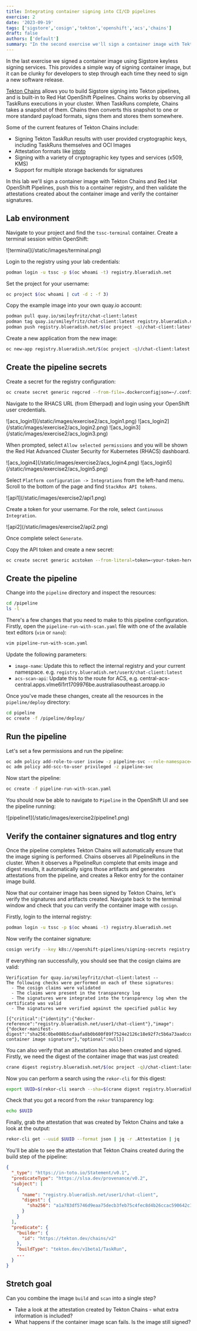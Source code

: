 ```yaml
---
title: Integrating container signing into CI/CD pipelines
exercise: 2
date: '2023-09-19'
tags: ['sigstore','cosign','tekton','openshift','acs','chains']
draft: false
authors: ['default']
summary: "In the second exercise we'll sign a container image with Tekton Chains."
---
```

In the last exercise we signed a container image using Sigstore keyless signing services. This provides a simple way of signing container image, but it can be clunky for developers to step through each time they need to sign a new software release.

[Tekton Chains](https://tekton.dev/docs/chains/) allows you to build Sigstore signing into Tekton pipelines, and is built-in to Red Hat OpenShift Pipelines. Chains works by observing all TaskRuns executions in your cluster. When TaskRuns complete, Chains takes a snapshot of them. Chains then converts this snapshot to one or more standard payload formats, signs them and stores them somewhere.

Some of the current features of Tekton Chains include:
- Signing Tekton TaskRun results with user provided cryptographic keys, including TaskRuns themselves and OCI Images
- Attestation formats like [intoto](https://github.com/tektoncd/chains/tree/main/docs/intoto.md)
- Signing with a variety of cryptographic key types and services (x509, KMS)
- Support for multiple storage backends for signatures

In this lab we'll sign a container image with Tekton Chains and Red Hat OpenShift Pipelines, push this to a container registry, and then validate the attestations created about the container image and verify the container signatures.

## Lab environment
Navigate to your project and find the `tssc-terminal` container. Create a terminal session within OpenShift:

<Zoom>
![terminal](/static/images/terminal.png)
</Zoom>

Login to the registry using your lab credentials:
```bash
podman login -u tssc -p $(oc whoami -t) registry.blueradish.net
```
Set the project for your username:
```bash
oc project $(oc whoami | cut -d : -f 3)
```
Copy the example image into your own quay.io account:
```bash
podman pull quay.io/smileyfritz/chat-client:latest
podman tag quay.io/smileyfritz/chat-client:latest registry.blueradish.net/$(oc project -q)/chat-client:latest
podman push registry.blueradish.net/$(oc project -q)/chat-client:latest
```
Create a new application from the new image:
```bash
oc new-app registry.blueradish.net/$(oc project -q)/chat-client:latest
```
## Create the pipeline secrets
Create a secret for the registry configuration:
```bash
oc create secret generic regcred --from-file=.dockerconfigjson=~/.config/containers/auth.json --type=kubernetes.io/dockerconfigjson
```
Navigate to the RHACS URL (from Etherpad) and login using your OpenShift user credentials.

<Zoom>
![acs_login1](/static/images/exercise2/acs_login1.png)
</Zoom>

<Zoom>
![acs_login2](/static/images/exercise2/acs_login2.png)
</Zoom>

<Zoom>
![acs_login3](/static/images/exercise2/acs_login3.png)
</Zoom>

When prompted, select `Allow selected permissions` and you will be shown the Red Hat Advanced Cluster Security for Kubernetes (RHACS) dashboard.

<Zoom>
![acs_login4](/static/images/exercise2/acs_login4.png)
</Zoom>

<Zoom>
![acs_login5](/static/images/exercise2/acs_login5.png)
</Zoom>

Select `Platform configuration -> Integrations` from the left-hand menu. Scroll to the bottom of the page and find `StackRox API tokens`.

<Zoom>
![api1](/static/images/exercise2/api1.png)
</Zoom>

Create a token for your username. For the role, select `Continuous Integration`.

<Zoom>
![api2](/static/images/exercise2/api2.png)
</Zoom>

Once complete select `Generate`.

Copy the API token and create a new secret:
```bash
oc create secret generic acstoken --from-literal=token=<your-token-here>
```

## Create the pipeline
Change into the `pipeline` directory and inspect the resources:
```bash
cd /pipeline
ls -l
```
There's a few changes that you need to make to this pipeline configuration. Firstly, open the `pipeline-run-with-scan.yaml` file with one of the available text editors (`vim` or `nano`):
```bash
vim pipeline-run-with-scan.yaml 
```
Update the following parameters:

* `image-name`: Update this to reflect the internal registry and your current namespace. e.g. `registry.blueradish.net/userX/chat-client:latest`
* `acs-scan-api`: Update this to the route for ACS, e.g. central-acs-central.apps.vlme6l1rt1709976be.australiasoutheast.aroapp.io

Once you've made these changes, create all the resources in the `pipeline/deploy` directory:
```bash
cd pipeline
oc create -f /pipeline/deploy/
```

## Run the pipeline
Let's set a few permissions and run the pipeline:
```bash
oc adm policy add-role-to-user isview -z pipeline-svc --role-namespace=$(oc project -q) -n $(oc project -q)
oc adm policy add-scc-to-user privileged -z pipeline-svc
```
Now start the pipeline:
```bash
oc create -f pipeline-run-with-scan.yaml
```
You should now be able to navigate to `Pipeline` in the OpenShift UI and see the pipeline running:

<Zoom>
![pipeline1](/static/images/exercise2/pipeline1.png)
</Zoom>

## Verify the container signatures and tlog entry

Once the pipeline completes Tekton Chains will automatically ensure that the image signing is performed. Chains observes all PipelineRuns in the cluster. When it observes a PipelineRun complete that emits image and digest results, it automatically signs those artifacts and generates attestations from the pipeline, and creates a Rekor entry for the container image build.

Now that our container image has been signed by Tekton Chains, let's verify the signatures and artifacts created. Navigate back to the terminal window and check that you can verify the container image with `cosign`.

Firstly, login to the internal registry:
```bash
podman login -u tssc -p $(oc whoami -t) registry.blueradish.net
```
Now verify the container signature:
```bash
cosign verify --key k8s://openshift-pipelines/signing-secrets registry.blueradish.net/$(oc project -q)/chat-client:latest
```
If everything ran successfully, you should see that the cosign claims are valid:
```
Verification for quay.io/smileyfritz/chat-client:latest --
The following checks were performed on each of these signatures:
  - The cosign claims were validated
  - The claims were present in the transparency log
  - The signatures were integrated into the transparency log when the certificate was valid
  - The signatures were verified against the specified public key

[{"critical":{"identity":{"docker-reference":"registry.blueradish.net/user1/chat-client"},"image":{"docker-manifest-digest":"sha256:0be008b5cdaafa8b0b600f89f7524e2126c18e92f7c5b6a73aadccd2af413581"},"type":"cosign container image signature"},"optional":null}]
```
You can also verify that an attestation has also been created and signed. Firstly, we need the digest of the container image that was just created:
```bash
crane digest registry.blueradish.net/$(oc project -q)/chat-client:latest
```
Now you can perform a search using the `rekor-cli` for this digest:
```bash
export UUID=$(rekor-cli search --sha=$(crane digest registry.blueradish.net/$(oc project -q)/chat-client:latest))
```
Check that you got a record from the `rekor` transparency log:
```bash
echo $UUID
```
Finally, grab the attestation that was created by Tekton Chains and take a look at the output:
```bash
rekor-cli get --uuid $UUID --format json | jq -r .Attestation | jq
```
You'll be able to see the attestation that Tekton Chains created during the build step of the pipeline:
```json
{
  "_type": "https://in-toto.io/Statement/v0.1",
  "predicateType": "https://slsa.dev/provenance/v0.2",
  "subject": [
    {
      "name": "registry.blueradish.net/user1/chat-client",
      "digest": {
        "sha256": "a1a783df5746d9eaa75decb3feb75c4fec8d4b26ccac590642c1daee3ac78fcc"
      }
    }
  ],
  "predicate": {
    "builder": {
      "id": "https://tekton.dev/chains/v2"
    },
    "buildType": "tekton.dev/v1beta1/TaskRun",
    ...
  }
}
```
## Stretch goal
Can you combine the image `build` and `scan` into a single step?
- Take a look at the attestation created by Tekton Chains - what extra information is included?
- What happens if the container image scan fails. Is the image still signed?
